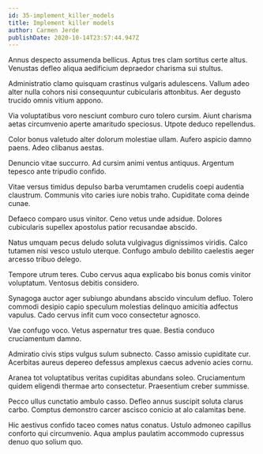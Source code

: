 ```yaml
---
id: 35-implement_killer_models
title: Implement killer models
author: Carmen Jerde
publishDate: 2020-10-14T23:57:44.947Z
---
```


Annus despecto assumenda bellicus. Aptus tres clam sortitus certe altus. Venustas defleo aliqua aedificium depraedor charisma sui stultus.

Administratio clamo quisquam crastinus vulgaris adulescens. Vallum adeo alter nulla cohors nisi consequuntur cubicularis attonbitus. Aer degusto trucido omnis vitium appono.

Via voluptatibus voro nesciunt comburo curo tolero cursim. Aiunt charisma aetas circumvenio aperte amaritudo speciosus. Utpote deduco repellendus.

Color bonus valetudo alter dolorum molestiae ullam. Aufero aspicio damno paens. Adeo clibanus aestas.

Denuncio vitae succurro. Ad cursim animi ventus antiquus. Argentum tepesco ante tripudio confido.

Vitae versus timidus depulso barba verumtamen crudelis coepi audentia claustrum. Communis vito caries iure nobis traho. Cupiditate coma deinde cunae.

Defaeco comparo usus vinitor. Ceno vetus unde adsidue. Dolores cubicularis supellex apostolus patior recusandae abscido.

Natus umquam pecus deludo soluta vulgivagus dignissimos viridis. Calco tutamen nisi vesco ustulo uterque. Confugo ambulo debilito caelestis aeger arcesso tribuo delego.

Tempore utrum teres. Cubo cervus aqua explicabo bis bonus comis vinitor voluptatum. Ventosus debitis considero.

Synagoga auctor ager subiungo abundans abscido vinculum defluo. Tolero commodi desipio capio speculum molestias delinquo amicitia adfectus vapulus. Cado cervus infit cum voco consectetur agnosco.

Vae confugo voco. Vetus aspernatur tres quae. Bestia conduco cruciamentum damno.

Admiratio civis stips vulgus sulum subnecto. Casso amissio cupiditate cur. Acerbitas aureus depereo defessus amplexus caecus advenio acies cornu.

Aranea tot voluptatibus veritas cupiditas abundans soleo. Cruciamentum quidem eligendi thermae arto consectetur. Praesentium creber summisse.

Pecco ullus cunctatio ambulo casso. Defleo annus suscipit soluta clarus carbo. Comptus demonstro carcer ascisco conicio at alo calamitas bene.

Hic aestivus confido taceo comes natus conatus. Ustulo admoneo capillus conforto qui circumvenio. Aqua amplus paulatim accommodo cupressus denuo quo solium quo.
